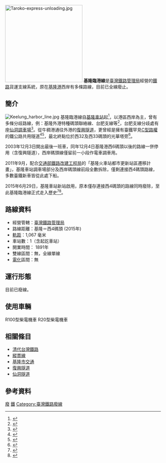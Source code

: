 {{Infobox rail system-route
|rail_name=基隆臨港線
|name_bgcolor=
|banner_color=blue
|sec_banner_color=
|third_banner_color=
|logo_filename=
|image_width=
|logo_bgcolor=
|logo_note=
|code_name=
|locale={{ROC-TWN}}
|service_type=貨運
|begin_operation=1891年
|end_operation=2015年
|operation_note=
|system_length= 待查
|length_in_operation=
|total_length=
|line_title=路線
|lines=
|stations=1（含起訖車站）
|route_title=路線
|main_route=基隆＝西4碼頭（2015年）
|secondary_route=
|branch_route=
|main_stations=[[基隆車站|基隆]]
|ridership=
|fleet_size=
|track_gauge=1,067 毫米（[[軌距|窄軌]]）
|operator=[[臺灣鐵路管理局|臺灣鐵路管理局]]
|franchise=
|hq=
|key_person=
|website=
|route_map=
|}}
[[File:Taroko-express-unloading.jpg|250px]]
'''基隆臨港線'''是[[臺灣鐵路管理局|臺灣鐵路管理局]]經營的[[鐵路|鐵路]]貨運支線系統，原在[[基隆港|基隆港]]西岸有多條路線，目前已全線廢止。

==簡介==

[[File:Keelung_harbor_line.jpg|right]]
基隆臨港線自[[基隆車站|基隆車站]]起<ref>{{Cite web |url=http://club.ntu.edu.tw/~club20322/train/scenery_htm/Portline/00Portline_index.htm |title=基隆臨港線 悠遊台灣鐵道 |access-date=2020-09-15 |archive-date=2018-02-25 |archive-url=https://web.archive.org/web/20180225182616/http://club.ntu.edu.tw/~club20322/train/scenery_htm/Portline/00Portline_index.htm |dead-url=no }}</ref>，以港區西岸為主，曾有多條分歧路線，例：基隆外港特種碼頭聯絡線、台肥支線等<ref>{{Cite web |url=http://trstour.com/new-pier.htm |title=新碼頭車站 臺灣驛站之旅 |access-date=2021-09-03 |archive-date=2021-09-03 |archive-url=https://web.archive.org/web/20210903102309/http://trstour.com/new-pier.htm |dead-url=no }}</ref>，台肥支線分歧處有座[[仙洞調車場|仙洞調車場]]<ref>{{Cite book|title=一看就懂鐵道百科：台灣鐵道完全揭祕|author=戴震宇|publisher=遠足文化|year=2010|isbn=9789866731600|location=台灣|pages=}}</ref>。從牛稠港通往外港的[[復興隧道|復興隧道]]，更曾經是擁有臺鐵罕見[[C型路權|C型路權]]的鐵公路共用隧道<ref>{{Cite web |url=https://www.youtube.com/watch?v=wUlVjAi-QmM |title=基隆臨港線復興隧道 royalcruiser |access-date=2021-09-03 |archive-date=2021-09-03 |archive-url=https://web.archive.org/web/20210903101156/https://www.youtube.com/watch?v=wUlVjAi-QmM |dead-url=no }}</ref><ref>{{Cite web |url=http://librarywork.taiwanschoolnet.org/cyberfair2008/friend/3/index.htm |title=基隆臨港線 台灣學校網界博覽會 |access-date=2021-09-03 |archive-date=2021-09-03 |archive-url=https://web.archive.org/web/20210903102307/http://librarywork.taiwanschoolnet.org/cyberfair2008/friend/3/index.htm |dead-url=no }}</ref>，最北終點位於西32及西33碼頭的光華塔旁<ref>{{Cite web |url=https://www.waytogo.cc/page/3274 |title=基隆臨港線之終點 - 台灣鐵道最北端 我的赤腳旅行 |access-date=2021-09-03 |archive-date=2021-09-03 |archive-url=https://web.archive.org/web/20210903095516/https://www.waytogo.cc/page/3274 |dead-url=no }}</ref>。

2003年12月3日開出最後一班車，同年12月4日基隆港西6碼頭以後的路線一併停用（含復興隧道），西岸碼頭線僅留前一小段作電車調車用。

2011年9月，配合[[交通部鐵路改建工程局|交通部鐵路改建工程局]]的「基隆火車站都市更新站區遷移計畫」，基隆車站調車場部分及西岸碼頭線前段全數拆除，僅剩連接西4碼頭路線，多數臺鐵新車皆從此處下船。

2015年6月29日，基隆車站新站啟用，原本僅存連接西4碼頭的路線同時廢除，至此基隆臨港線正式走入歷史<ref>{{cite news|title=〈北部〉軍方急轉彎 戰備鐵路決廢除|url=http://news.ltn.com.tw/news/local/paper/722329/print|publisher=自由時報|date=2013-10-16|accessdate=2015-07-02|archive-date=2021-03-01|archive-url=https://web.archive.org/web/20210301103213/https://news.ltn.com.tw/news/local/paper/722329/print|dead-url=no}}</ref><ref>{{cite news|title=軌道切換完成 台鐵基隆新站今啟用|url=http://news.pts.org.tw/detail.php?NEENO=300640|publisher=公視|date=2015-06-29|accessdate=2015-07-02|archive-date=2015-07-02|archive-url=https://web.archive.org/web/20150702223335/http://news.pts.org.tw/detail.php?NEENO=300640|dead-url=no}}</ref>。

==路線資料==
*經營管轄：[[臺灣鐵路管理局|臺灣鐵路管理局]] 
*路線距離：基隆＝西4碼頭 (2015年)
*[[軌距|軌距]]：1,067 毫米 
*車站數：1（含起訖車站） 
*開業時間： 1891年
*雙線區間：無，全線單線 
*[[電氣化鐵路|電化]]區間：無

==運行形態==
目前已廢線。

==使用車輛==
R100型柴電機車
R20型柴電機車

==相關條目==
{{Commonscat|TRA Keelung Port Line}}
*[[劉銘傳鐵路|清代台灣鐵路]]
*[[縱貫線_(鐵路)|縱貫線]]
*[[基隆市交通|基隆市交通]]
*[[復興隧道|復興隧道]]
*[[仙洞隧道|仙洞隧道]]

==參考資料==
<references />

{{DEFAULTSORT:Keelung Harbor Line}}
{{台灣鐵路}}

[[Category:臺灣鐵路管理局路線|廢]]
[[Category:基隆鐵路|鐵]]
[[Category:臺灣鐵路廢線|Category:臺灣鐵路廢線]]